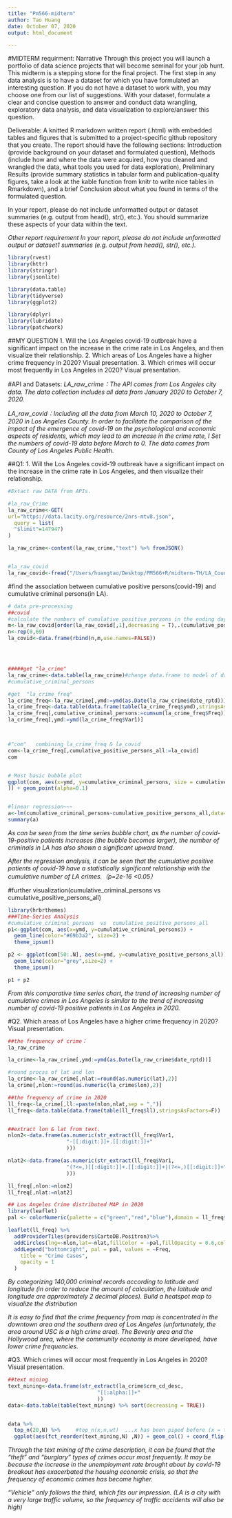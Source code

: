 ```yaml
---
title: "Pm566-midterm"
author: Tao Huang
date: October 07, 2020
output: html_document

---
```

#MIDTERM requirment:
  Narrative Through this project you will launch a portfolio of data science projects that will become seminal for your job hunt. This midterm is a stepping stone for the final project. The first step in any data analysis is to have a dataset for which you have formulated an interesting question. If you do not have a dataset to work with, you may choose one from our list of suggestions. With your dataset, formulate a clear and concise question to answer and conduct data wrangling, exploratory data analysis, and data visualization to explore/answer this question.

Deliverable: A knitted R markdown written report (.html) with embedded tables and figures that is submitted to a project-specific github repository that you create. The report should have the following sections: Introduction (provide background on your dataset and formulated question), Methods (include how and where the data were acquired, how you cleaned and wrangled the data, what tools you used for data exploration), Preliminary Results (provide summary statistics in tabular form and publication-quality figures, take a look at the kable function from knitr to write nice tables in Rmarkdown), and a brief Conclusion about what you found in terms of the formulated question.

In your report, please do not include unformatted output or dataset summaries (e.g. output from head(), str(), etc.). You should summarize these aspects of your data within the text.

*Other report requirement*
  *In your report, please do not include unformatted output or dataset1 summaries (e.g. output from head(), str(), etc.).*
  

```R

library(rvest) 
library(httr) 
library(stringr)
library(jsonlite)

library(data.table)
library(tidyverse)
library(ggplot2)

library(dplyr)
library(lubridate)
library(patchwork)

```



##MY QUESTION
1. Will the Los Angeles covid-19 outbreak have a significant impact on the increase in the crime rate in Los Angeles, and then visualize their relationship.
2. Which areas of Los Angeles have a higher crime frequency in 2020? Visual presentation.
3. Which crimes will occur most frequently in Los Angeles in 2020? Visual presentation.

#API and Datasets:
*LA_raw_crime：The API comes from Los Angeles city data. The data collection includes all data from January 2020 to October 7, 2020.*

*LA_raw_covid：Including all the data from March 10, 2020 to October 7, 2020 in Los Angeles County. In order to facilitate the comparison of the impact of the emergence of covid-19 on the psychological and economic aspects of residents, which may lead to an increase in the crime rate, I Set the numbers of covid-19 data before March to 0. The data comes from County of Los Angeles Public Health. *


##Q1: 1. Will the Los Angeles covid-19 outbreak have a significant impact on the increase in the crime rate in Los Angeles, and then visualize their relationship.


```R
#Extact raw DATA from APIs.

#la_raw_Crime 
la_raw_crime<-GET(
url="https://data.lacity.org/resource/2nrs-mtv8.json",
  query = list(
  "$limit"=147947)
)

la_raw_crime<-content(la_raw_crime,"text") %>% fromJSON()


#la_raw_covid
la_raw_covid<-fread("/Users/huangtao/Desktop/PM566+R/midterm-TH/LA_County_Covid19_persons_tested_date_table.csv")


```

#find the association between cumulative positive persons(covid-19) and cumulative criminal persons(in LA).
```R
# data pre-processing
##covid
#calculate the numbers of cumulative positive persons in the ending day of each day in 2020.
m<-la_raw_covid[order(la_raw_covid[,1],decreasing = T),.(cumulative_positive_persons_all)][0:210]
n<-rep(0,69)
la_covid<-data.frame(rbind(n,m,use.names=FALSE))




#####get "la_crime"
la_raw_crime<-data.table(la_raw_crime)#change data.frame to model of data.table  /or directly use fread("csv..")
#cumulative_criminal_persons

#get  "la_crime_freq"
la_crime_freq<-la_raw_crime[,ymd:=ymd(as.Date(la_raw_crime$date_rptd))]
la_crime_freq<-data.table(data.frame(table(la_crime_freq$ymd),stringsAsFactors=F))
la_crime_freq[,cumulative_criminal_persons:=cumsum(la_crime_freq$Freq)]
la_crime_freq[,ymd:=ymd(la_crime_freq$Var1)]



#"com"   combining la_crime_freq & la_covid   
com<-la_crime_freq[,cumulative_positive_persons_all:=la_covid]
com


# Most basic bubble plot
ggplot(com, aes(x=ymd, y=cumulative_criminal_persons, size = cumulative_positive_persons_all
)) + geom_point(alpha=0.1)


#linear regression~~~
a<-lm(cumulative_criminal_persons~cumulative_positive_persons_all,data=com)
summary(a)

```
*As can be seen from the time series bubble chart, as the number of covid-19-positive patients increases (the bubble becomes larger), the number of criminals in LA has also shown a significant upward trend.*

*After the regression analysis, it can be seen that the cumulative positive patients of covid-19 have a statistically significant relationship with the cumulative number of LA crimes.（p=2e-16 <0.05）*


#further visualization(cumulative_criminal_persons  vs  cumulative_positive_persons_all)
```R

library(hrbrthemes)
###Time-Series Analysis
#cumulative_criminal_persons  vs  cumulative_positive_persons_all
p1<-ggplot(com, aes(x=ymd, y=cumulative_criminal_persons)) +
  geom_line(color="#69b3a2", size=2) +
  theme_ipsum()

p2 <- ggplot(com[50:.N], aes(x=ymd, y=cumulative_positive_persons_all)) +
  geom_line(color="grey",size=2) +
  theme_ipsum()

p1 + p2

```
*From this comparative time series chart, the trend of increasing number of cumulative crimes in Los Angeles is similar to the trend of increasing number of covid-19 positive patients in Los Angeles in 2020.*





#Q2. Which areas of Los Angeles have a higher crime frequency in 2020? Visual presentation.
```R
##the frequency of crime：
la_raw_crime

la_crime<-la_raw_crime[,ymd:=ymd(as.Date(la_raw_crime$date_rptd))]

#round procss of lat and lon
la_crime<-la_raw_crime[,nlat:=round(as.numeric(lat),2)]
la_crime[,nlon:=round(as.numeric(la_crime$lon),2)]

##the frequency of crime in 2020
ll_freq<-la_crime[,ll:=paste(nlon,nlat,sep = ",")] 
ll_freq<-data.table(data.frame(table(ll_freq$ll),stringsAsFactors=F))


##extract lon & lat from text.
nlon2<-data.frame(as.numeric(str_extract(ll_freq$Var1,
                   "-[[:digit:]]+.[[:digit:]]+"
                   )))

nlat2<-data.frame(as.numeric(str_extract(ll_freq$Var1,
                   "(?<=,)[[:digit:]]+.[[:digit:]]+|(?<=,)[[:digit:]]+"
                   )))

ll_freq[,nlon:=nlon2]
ll_freq[,nlat:=nlat2]

## Los Angeles Crime distributed MAP in 2020
library(leaflet)
pal <- colorNumeric(palette = c("green","red","blue"),domain = ll_freq$Freq)

leaflet(ll_freq) %>%
  addProviderTiles(providers$CartoDB.Positron)%>%
  addCircles(lng=~nlon,lat=~nlat,fillColor = ~pal,fillOpacity = 0.6,color = ~pal(Freq))%>%
  addLegend("bottomright", pal = pal, values = ~Freq,
    title = "Crime Cases",
    opacity = 1
  )


```

*By categorizing 140,000 criminal records according to latitude and longitude (in order to reduce the amount of calculation, the latitude and longitude are approximately 2 decimal places). Build a heatspot map to visualize the distribution*

*It is easy to find that the crime frequency from map is concentrated in the downtown area and the southern area of Los Angeles (unfortunately, the area around USC is a high crime area). The Beverly area and the Hollywood area, where the community economy is more developed, have lower crime frequencies.*


#Q3. Which crimes will occur most frequently in Los Angeles in 2020? Visual presentation.
```R

##text mining
text_mining<-data.frame(str_extract(la_crime$crm_cd_desc,
                             "[[:alpha:]]+"
                             ))
data<-data.table(table(text_mining) %>% sort(decreasing = TRUE))


data %>%
  top_n(20,N) %>%     #top_n(x,n,wt)  ...x has been piped before (x = token)
  ggplot(aes(fct_reorder(text_mining,N) ,N)) + geom_col() + coord_flip() 

```
*Through the text mining of the crime description, it can be found that the "theft" and "burglary" types of crimes occur most frequently. It may be because the increase in the unemployment rate brought about by covid-19 breakout has exacerbated the housing economic crisis, so that the frequency of economic crimes has become higher.*

*"Vehicle" only follows the third, which fits our impression. (LA is a city with a very large traffic volume, so the frequency of traffic accidents will also be high)*




